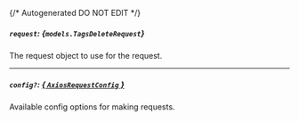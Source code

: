 {/* Autogenerated DO NOT EDIT  */}

##### `request`: *{`models.TagsDeleteRequest`}*
The request object to use for the request.
<Collapsible openLabel={Labels.showProperties} closeLabel={Labels.hideProperties}>
    <TagsDeleteRequest/>
</Collapsible>

---
##### `config?`: [*{ `AxiosRequestConfig` }*](https://axios-http.com/docs/req_config)
Available config options for making requests.


